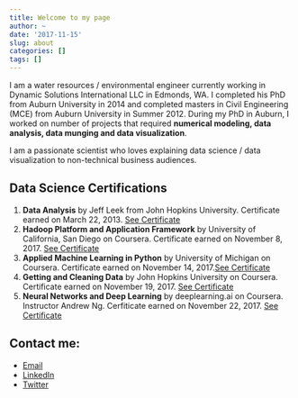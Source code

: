 ```yaml
---
title: Welcome to my page
author: ~
date: '2017-11-15'
slug: about
categories: []
tags: []
---
```


I am a water resources / environmental engineer currently working in Dynamic Solutions International LLC in Edmonds, WA. I completed his PhD from Auburn University in 2014 and completed masters in Civil Engineering (MCE) from Auburn University in Summer 2012. During my PhD in Auburn, I worked on number of projects that required **numerical modeling, data analysis, data munging and data visualization**. 

I am a passionate scientist who loves explaining data science / data visualization to non-technical business audiences.

## Data Science Certifications

1. **Data Analysis** by Jeff Leek from John Hopkins University. Certificate earned on March 22, 2013. [See Certificate](/coursera_data-analysis_2013.pdf)
2. **Hadoop Platform and Application Framework** by University of California, San Diego on Coursera. Certificate earned on November 8, 2017. [See Certificate](https://www.coursera.org/account/accomplishments/certificate/ZCGQY78573EE)
3. **Applied Machine Learning in Python** by University of Michigan on Coursera. Certificate earned on November 14, 2017.[See Certificate](https://www.coursera.org/account/accomplishments/certificate/HZCZSCN935H9)
4. **Getting and Cleaning Data** by John Hopkins University on Coursera. Certificate earned on November 19, 2017. [See Certificate](https://www.coursera.org/account/accomplishments/certificate/N7XKL4FNPM49)
5. **Neural Networks and Deep Learning** by deeplearning.ai on Coursera. Instructor Andrew Ng. Cerfiticate earned on November 22, 2017. [See Certificate](https://www.coursera.org/account/accomplishments/certificate/KWHYWNZM4ZP6)

## Contact me: 

* [Email](mailto::janesh.devkota@gmail.com)
* [LinkedIn](https://www.linkedin.com/in/janesh-devkota-b3b60644/)
* [Twitter](https://www.twitter.com/janeshdev)